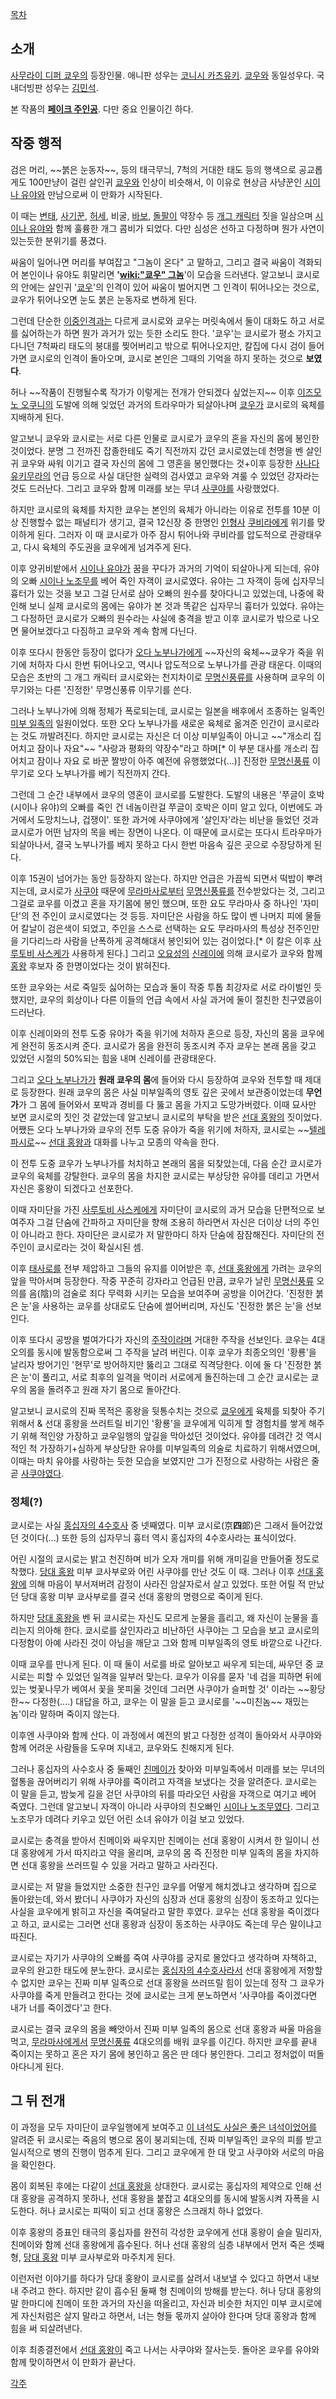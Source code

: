 [[목차]]

== 소개 ==
[[사무라이 디퍼 쿄우]]의 등장인물. 애니판 성우는 [[코니시 카츠유키]]. [[쿄우]]와 동일성우다. 국내더빙판 성우는 [[김민석]].

본 작품의 '''[[페이크 주인공]]'''. 다만 중요 인물이긴 하다.

== 작중 행적 ==
검은 머리, ~~붉은 눈동자~~, 등의 태극무늬, 7척의 거대한 태도 등의 행색으로 공교롭게도 100만냥이 걸린 살인귀 [[쿄우]]와 인상이 비슷해서, 이 이유로 현상금 사냥꾼인 [[시이나 유야]]와 만남으로써 이 만화가 시작된다.

이 때는 [[변태]], [[사기꾼]], [[허세]], 비굴, [[바보]], [[돌팔이]] 약장수 등 [[개그 캐릭터]] 짓을 일삼으며 [[시이나 유야]]와 함께 훌륭한 개그 콤비가 되었다. 다만 심성은 선하고 다정하며 뭔가 사연이 있는듯한 분위기를 풍겼다.

싸움이 일어나면 머리를 부여잡고 "그놈이 온다" 고 말하고, 그리고 결국 싸움이 격화되어 본인이나 유야도 휘말리면 ''''[[wiki:"쿄우" 그놈]]''''이 모습을 드러낸다. 알고보니 쿄시로의 안에는 살인귀 '[[쿄우]]'의 인격이 있어 싸움이 벌어지면 그 인격이 튀어나오는 것으로, 쿄우가 튀어나오면 눈도 붉은 눈동자로 변하게 된다.

그런데 단순한 [[이중인격]]과는 다르게 쿄시로와 쿄우는 머릿속에서 둘이 대화도 하고 서로를 싫어하는가 하면 뭔가 과거가 있는 듯한 소리도 한다. '쿄우'는 쿄시로가 평소 가지고 다니던 7척짜리 태도의 붕대를 찢어버리고 밖으로 튀어나오지만, 칼집에 다시 검이 들어가면 쿄시로의 인격이 돌아오며, 쿄시로 본인은 그때의 기억을 하지 못하는 것으로 '''보였다'''.

허나 ~~작품이 진행될수록 작가가 이렇게는 전개가 안되겠다 싶었는지~~ 이후 [[이즈모노 오쿠니]]의 도발에 의해 잊었던 과거의 트라우마가 되살아나며 [[쿄우]]가 쿄시로의 육체를 지배하게 된다.

알고보니 쿄우와 쿄시로는 서로 다른 인물로 쿄시로가 쿄우의 혼을 자신의 몸에 봉인한 것이었다. 분명 그 전까진 잡졸한테도 죽기 직전까지 갔던 쿄시로였는데 천명을 벤 살인귀 쿄우와 싸워 이기고 결국 자신의 몸에 그 영혼을 봉인했다는 것+이후 등장한 [[사나다 유키무라]]의 언급 등으로 사실 대단한 실력의 검사였고 쿄우와 겨룰 수 있었던 강자라는 것도 드러난다. 그리고 쿄우와 함께 미래를 보는 무녀 [[사쿠야]]를 사랑했었다.

하지만 쿄시로의 육체를 차지한 쿄우는 본인의 육체가 아니라는 이유로 전투를 10분 이상 진행할수 없는 패널티가 생기고, 결국 12신장 중 한명인 [[인형사]] [[쿠비라]]에게 위기를 맞이하게 된다. 그러자 이 때 쿄시로가 아주 잠시 튀어나와 쿠비라를 압도적으로 관광태우고, 다시 육체의 주도권을 쿄우에게 넘겨주게 된다.

이후 양귀비밭에서 [[시이나 유야]]가 꿈을 꾸다가 과거의 기억이 되살아나게 되는데, 유야의 오빠 [[시이나 노조무]]를 베어 죽인 자객이 쿄시로였다. 유야는 그 자객이 등에 십자무늬 흉터가 있는 것을 보고 그걸 단서로 삼아 오빠의 원수를 찾아다니고 있었는데, 나중에 확인해 보니 실제 쿄시로의 몸에는 유야가 본 것과 똑같은 십자무늬 흉터가 있었다. 유야는 그 다정하던 쿄시로가 오빠의 원수라는 사실에 충격을 받고 이후 쿄시로가 밖으로 나오면 물어보겠다고 다짐하고 쿄우와 계속 함께 다닌다.

이후 또다시 한동안 등장이 없다가 [[오다 노부나가]]에게 ~~자신의 육체~~쿄우가 죽을 위기에 처하자 다시 한번 튀어나오고, 역시나 압도적으로 노부나가를 관광 태운다. 이때의 모습은 초반의 그 개그 캐릭터 쿄시로와는 천지차이로 [[무명신풍류]]를 사용하며 쿄우의 이무기와는 다른 '진정한' 무명신풍류 이무기를 쓴다. 

그러나 노부나가에 의해 정체가 폭로되는데, 쿄시로는 일본을 배후에서 조종하는 일족인 [[미부 일족]]의 일원이었다. 또한 오다 노부나가를 새로운 육체로 옮겨준 인간이 쿄시로라는 것도 까발려진다. 하지만 쿄시로는 자신은 더 이상 미부일족이 아니고 ~~"개소리 집어치고 잠이나 자요"~~ "사랑과 평화의 약장수"라고 하며[* 이 부분 대사를 개소리 집어치고 잠이나 자요 로 바꾼 짤방이 아주 예전에 유행했었다(...)] 진정한 [[무명신풍류]] 이무기로 오다 노부나가를 베기 직전까지 간다.

그런데 그 순간 내부에서 쿄우의 영혼이 쿄시로를 도발한다. 도발의 내용은 '쭈글이 호박(시이나 유야)의 오빠를 죽인 건 네놈이란걸 쭈글이 호박은 이미 알고 있다, 이번에도 과거에서 도망치느냐, 겁쟁이'. 또한 과거에 사쿠야에게 '살인자'라는 비난을 들었던 것과 쿄시로가 어떤 남자의 목을 베는 장면이 나온다. 이 때문에 쿄시로는 또다시 트라우마가 되살아나서, 결국 노부나가를 베지 못하고 다시 한번 마음속 깊은 곳으로 수장당하게 된다.

이후 15권이 넘어가는 동안 등장하지 않는다. 하지만 언급은 가끔씩 되면서 떡밥이 뿌려지는데, 쿄시로가 [[사쿠야]] 때문에 [[무라마사]]로부터 [[무명신풍류]]를 전수받았다는 것, 그리고 그걸로 쿄우를 이겼고 혼을 자기몸에 봉인 했으며, 또한 요도 무라마사 중 하나인 '자미단'의 전 주인이 쿄시로였다는 것 등등. 자미단은 사람을 하도 많이 벤 나머지 피에 물들어 칼날이 검은색이 되었고, 주인을 스스로 선택하는 요도 무라마사의 특성상 전주인만을 기다리느라 사람을 난폭하게 공격해대서 봉인되어 있는 검이었다.[* 이 칼은 이후 [[사루토비 사스케]]가 사용하게 된다.] 그리고 [[오요성]]의 [[신레이]]에 의해 쿄시로가 쿄우와 함께 [[홍왕]] 후보자 중 한명이었다는 것이 밝혀진다.

또한 쿄우와는 서로 죽일듯 싫어하는 모습과 둘이 작중 투톱 최강자로 서로 라이벌인 듯했지만, 쿄우의 회상이나 다른 이들의 언급 속에서 사실 과거에 둘이 절친한 친구였음이 드러난다.

이후 신레이와의 전투 도중 유야가 죽을 위기에 처하자 혼으로 등장, 자신의 몸을 쿄우에게 완전히 동조시켜 준다. 쿄시로가 몸을 완전히 동조시켜 주자 쿄우는 본래 몸을 갖고 있었던 시절의 50%되는 힘을 내며 신레이를 관광태운다.

그리고 [[오다 노부나가]]가 '''원래 쿄우의 몸'''에 들어와 다시 등장하여 쿄우와 전투할 때 제대로 등장한다. 원래 쿄우의 몸은 사실 미부일족의 영토 깊은 곳에서 보관중이었는데 '''무언가'''가 그 몸에 들어와서 포박과 경비를 다 뚫고 몸을 가지고 도망가버렸다. 이때 묘사만 보면 쿄시로의 짓인 것 같았는데 알고보니 쿄시로의 부탁을 받은 [[선대 홍왕]]의 짓이었다. 어쨌든 오다 노부나가와 쿄우의 전투 도중 유야가 죽을 위기에 처하자, 쿄시로는 ~~[[텔레파시]]로~~ [[선대 홍왕]]과 대화를 나누고 모종의 약속을 한다.

이 전투 도중 쿄우가 노부나가를 처치하고 본래의 몸을 되찾았는데, 다음 순간 쿄시로가 쿄우의 육체를 강탈한다. 쿄우의 몸을 차지한 쿄시로는 부상당한 유야를 데리고 가면서 자신은 홍왕이 되겠다고 선포한다.

이때 자미단을 가진 [[사루토비 사스케]]에게 자미단이 쿄시로의 과거 모습을 단편적으로 보여주자 그걸 단숨에 간파하고 자미단을 향해 조용히 하라면서 자신은 더이상 너의 주인이 아니라고 한다. 자미단은 쿄시로가 저 말한마디 하자 단숨에 잠잠해진다. 자미단의 전주인이 쿄시로라는 것이 확실시된 셈.

이후 [[태사로]]를 전부 제압하고 그들의 유지를 이어받은 후, [[선대 홍왕]]에게 가려는 쿄우의 앞을 막아서며 등장한다. 작중 꾸준히 강자라고 언급된 만큼, 쿄우가 날린 [[무명신풍류]] 오의를 음(陰)의 검술로 죄다 무력화 시키는 모습을 보여주며 공방을 이어간다. '진정한 붉은 눈'을 사용하는 쿄우를 상대로도 단숨에 썰어버리며, 자신도 '진정한 붉은 눈'을 선보인다. 

이후 또다시 공방을 벌여가다가 자신의 [[주작]]이라며 거대한 주작을 선보인다. 쿄우는 4대오의를 동시에 발동함으로써 그 주작을 날려 버린다. 이후 쿄우가 최종오의인 '황룡'을 날리자 방어기인 '현무'로 방어하지만 뚫리고 그대로 직격당한다. 이에 둘 다 '진정한 붉은 눈'이 풀리고, 서로 최후의 일격을 먹이러 서로에게 돌진하는데 그 순간 쿄시로는 쿄우의 몸을 돌려주고 원래 자기 몸으로 돌아간다.

알고보니 쿄시로의 진짜 목적은 홍왕을 뒷통수치는 것으로 [[쿄우]]에게 육체를 되찾아 주기 위해서 & 선대 홍왕을 쓰러트릴 비기인 '황룡'을 쿄우에게 익히게 할 경험치를 쌓게 해주기 위해 적인양 가장하고 쿄우일행의 앞길을 막아섰던 것이었다. 유야를 데려간 것 역시 적인 척 가장하기+심하게 부상당한 유야를 미부일족의 의술로 치료하기 위해서였으며, 이때는 마치 유야를 사랑하는 듯한 모습을 보였지만 그가 진정으로 사랑하는 사람은 줄곧 [[사쿠야]]였다.

=== 정체(?) ===
쿄시로는 사실 [[홍십자의 4수호사]] 중 넷째였다. 미부 쿄시로(京'''四'''郞)은 그래서 들어갔었던 것이다(...) 또한 등의 십자무늬 흉터 역시 홍십자의 4수호사라는 표식이었다.

어린 시절의 쿄시로는 밝고 천진하며 비가 오자 개미를 위해 개미길을 만들어줄 정도로 착했다. [[당대 홍왕]] 미부 쿄사부로와 어린 사쿠야를 만난 것도 이 때. 그러나 이후 [[선대 홍왕]]에 의해 마음이 부서져버려 감정이 사라진 암살자로서 살고 있었다. 또한 어릴 적 만났던 당대 홍왕 미부 쿄사부로를 결국 선대 홍왕의 명령으로 죽이게 된다.

하지만 [[당대 홍왕]]을 벤 뒤 쿄시로는 자신도 모르게 눈물을 흘리고, 왜 자신이 눈물을 흘리는지 의아해 한다. 쿄시로를 살인자라고 비난하던 사쿠야는 그 모습을 보고 쿄시로의 다정함이 아예 사라진 것이 아님을 깨닫고 그와 함께 미부일족의 영토 바깥으로 나간다.

이때 쿄우를 만나게 된다. 이 때 둘이 서로를 바로 알아보고 싸우게 되는데, 싸우던 중 쿄시로는 피할 수 있었던 일격을 일부러 맞는다. 쿄우가 이유를 묻자 '네 검을 피하면 뒤에 있는 벚꽃나무가 베여서 꽃을 못피울 것인데 그러면 사쿠야가 슬퍼할 것' 이라는 ~~황당한~~ 다정한(....) 대답을 하고, 쿄우는 이 말을 듣고 쿄시로를 '~~미친놈~~ 재밌는 놈'이라 말하며 죽이지 않는다.

이후엔 사쿠야와 함께 산다. 이 과정에서 예전의 밝고 다정한 성격이 돌아와서 사쿠야와 함께 어려운 사람들을 도우며 지내고, 쿄우와도 친해지게 된다.

그러나 홍십자의 사수호사 중 둘째인 [[친메이]]가 찾아와 미부일족에서 미래를 보는 무녀의 혈통을 끊어버리기 위해 사쿠야를 죽이려고 자객을 보냈다는 것을 알려준다. 쿄시로는 이 말을 듣고, 밤늦게 길을 걷던 사쿠야의 뒤를 따라오던 사람을 자객으로 여기고 베어 죽였다. 그런데 알고보니 자객이 아니라 사쿠야의 친오빠인 [[시이나 노조무]]였다. 그리고 노조무가 데려다 키우고 있던 어린 소녀 유야가 이걸 보고 있었다.

쿄시로는 충격을 받아서 친메이와 싸우지만 친메이는 선대 홍왕이 시켜서 한 일이니 선대 홍왕에게 가서 따지라고 약을 올리며, 쿄우의 몸 즉 진정한 미부 일족의 몸을 차지하면 선대 홍왕을 쓰러뜨릴 수 있을 거라고 말하고 사라진다.

쿄시로는 저 말을 들었지만 소중한 친구인 쿄우를 어떻게 해치겠냐고 생각하며 집으로 돌아왔는데, 와서 봤더니 사쿠야가 자신의 심장과 선대 홍왕의 심장이 동조하고 있다는 사실을 쿄우에게 밝히고 자신을 죽여달라고 말한 후였다. 쿄우는 선대 홍왕을 죽이겠다고 하고, 쿄시로는 그러면 선대 홍왕과 심장이 동조하는 사쿠야도 죽는데 무슨 말이냐고 따진다. 

쿄시로는 자기가 사쿠야의 오빠를 죽여 사쿠야를 궁지로 몰았다고 생각하며 자책하고, 쿄우의 완고한 태도에 분노한다. 쿄시로는 [[홍십자의 4수호사]]라서 선대 홍왕에게 저항할 수 없지만 쿄우는 진짜 미부 일족으로 선대 홍왕을 쓰러뜨릴 힘이 있는데 정작 그 쿄우가 사쿠야를 죽게 만들려고 한다는 것에 쿄시로는 크게 분노하면서 '사쿠야를 죽이겠다면 내가 너를 죽이겠다'고 한다.

쿄시로는 결국 쿄우의 몸을 빼앗아서 진짜 미부 일족의 몸으로 선대 홍왕과 싸울 마음을 먹고, [[무라마사]]에게서 [[무명신풍류]] 4대오의를 배워 쿄우를 이긴다. 하지만 쿄우를 끝내 죽이지는 못하고 혼은 자기 몸에 봉인하고 몸은 딴 데다 봉인한다. 그리고 정처없이 떠돌아다니게 된다.

== 그 뒤 전개 ==
이 과정을 모두 자미단이 쿄우일행에게 보여주고 [[이 녀석도 사실은 좋은 녀석이었어]]를 알려준 뒤 쿄시로는 죽음의 병으로 몸이 붕괴되는데, 진짜 미부일족인 쿄우의 피를 받고 일시적으로 병의 진행이 멈추게 된다. 그리고 쿄우에게 한 대 맞고 사쿠야와 서로의 마음을 확인한다.

몸이 회복된 후에는 다같이 [[선대 홍왕]]을 상대한다. 쿄시로는 홍십자의 제약으로 인해 선대 홍왕을 공격하지 못하나, 선대 홍왕을 붙잡고 4대오의를 동시에 발동시켜 자폭을 시도한다. 허나 쿄시로는 피떡이 되고 선대 홍왕은 스크래치 하나 없었다.

이후 홍왕의 증표인 태극의 홍십자를 완전히 각성한 쿄우에게 선대 홍왕이 슬슬 밀리자, 친메이와 함께 선대 홍왕에게 흡수된다. 허나 선대 홍왕의 심층 내부에서 먼저 죽은 셋째 형, [[당대 홍왕]] 미부 쿄사부로와 마주치게 된다.

이런저런 이야기를 하다가 당대 홍왕이 쿄시로를 살려서 내보낼 수 있다고 하면서 내보내 주려고 한다. 하지만 같이 흡수된 둘째 형 친메이의 방해를 받는다. 허나 당대 홍왕의 말 한마디에 친메이 또한 과거의 자신을 떠올리고, 자신과 비슷한 처지인 미부 쿄시로에게 자신처럼은 살지 말라고 하면서, 너는 형들 몫까지 살아야 한다며 당대 홍왕과 함께 힘을 써 되살려낸다.

이후 최종결전에서 [[선대 홍왕]]이 죽고 나서는 사쿠야와 잘사는듯. 돌아온 쿄우를 유야와 함께 맞이하면서 이 만화가 끝난다.


[[각주]]
